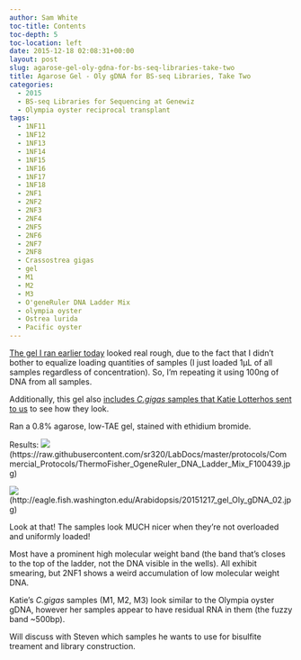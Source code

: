 ```yaml
---
author: Sam White
toc-title: Contents
toc-depth: 5
toc-location: left
date: 2015-12-18 02:08:31+00:00
layout: post
slug: agarose-gel-oly-gdna-for-bs-seq-libraries-take-two
title: Agarose Gel - Oly gDNA for BS-seq Libraries, Take Two
categories:
  - 2015
  - BS-seq Libraries for Sequencing at Genewiz
  - Olympia oyster reciprocal transplant
tags:
  - 1NF11
  - 1NF12
  - 1NF13
  - 1NF14
  - 1NF15
  - 1NF16
  - 1NF17
  - 1NF18
  - 2NF1
  - 2NF2
  - 2NF3
  - 2NF4
  - 2NF5
  - 2NF6
  - 2NF7
  - 2NF8
  - Crassostrea gigas
  - gel
  - M1
  - M2
  - M3
  - O'geneRuler DNA Ladder Mix
  - olympia oyster
  - Ostrea lurida
  - Pacific oyster
---
```


[The gel I ran earlier today](https://robertslab.github.io/sams-notebook/posts/2015/2015-12-17-agarose-gel-oly-gdna-for-bs-seq-libraries/) looked real rough, due to the fact that I didn't bother to equalize loading quantities of samples (I just loaded 1μL of all samples regardless of concentration). So, I'm repeating it using 100ng of DNA from all samples.

Additionally, this gel also [includes _C.gigas_ samples that Katie Lotterhos sent to us](https://robertslab.github.io/sams-notebook/posts/2015/2015-12-10-samples-received-c-gigas-tissue-dna-from-katie-lotterhos/) to see how they look.

Ran a 0.8% agarose, low-TAE gel, stained with ethidium bromide.

Results:
![](https://raw.githubusercontent.com/sr320/LabDocs/master/protocols/Commercial_Protocols/ThermoFisher_OgeneRuler_DNA_Ladder_Mix_F100439.jpg)(https://raw.githubusercontent.com/sr320/LabDocs/master/protocols/Commercial_Protocols/ThermoFisher_OgeneRuler_DNA_Ladder_Mix_F100439.jpg)

![](https://eagle.fish.washington.edu/Arabidopsis/20151217_gel_Oly_gDNA_02.jpg)(http://eagle.fish.washington.edu/Arabidopsis/20151217_gel_Oly_gDNA_02.jpg)



Look at that! The samples look MUCH nicer when they're not overloaded and uniformly loaded!

Most have a prominent high molecular weight band (the band that's closes to the top of the ladder, not the DNA visible in the wells). All exhibit smearing, but 2NF1 shows a weird accumulation of low molecular weight DNA.

Katie's _C.gigas_ samples (M1, M2, M3) look similar to the Olympia oyster gDNA, however her samples appear to have residual RNA in them (the fuzzy band ~500bp).

Will discuss with Steven which samples he wants to use for bisulfite treament and library construction.

